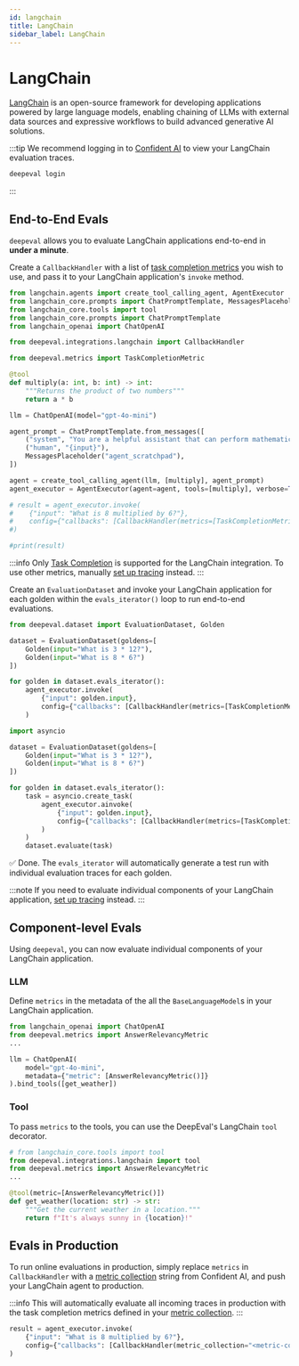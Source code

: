 ```yaml
---
id: langchain
title: LangChain
sidebar_label: LangChain
---
```



# LangChain

[LangChain](https://www.langchain.com/) is an open-source framework for developing applications powered by large language models, enabling chaining of LLMs with external data sources and expressive workflows to build advanced generative AI solutions.

:::tip
We recommend logging in to [Confident AI](https://app.confident-ai.com) to view your LangChain evaluation traces.

```bash
deepeval login
```

:::

## End-to-End Evals

`deepeval` allows you to evaluate LangChain applications end-to-end in **under a minute**.

<Timeline>

<TimelineItem title="Configure LangChain">

Create a `CallbackHandler` with a list of [task completion metrics](/docs/metrics-task-completion) you wish to use, and pass it to your LangChain application's `invoke` method.

```python title="main.py" showLineNumbers
from langchain.agents import create_tool_calling_agent, AgentExecutor
from langchain_core.prompts import ChatPromptTemplate, MessagesPlaceholder
from langchain_core.tools import tool
from langchain_core.prompts import ChatPromptTemplate
from langchain_openai import ChatOpenAI

from deepeval.integrations.langchain import CallbackHandler

from deepeval.metrics import TaskCompletionMetric

@tool
def multiply(a: int, b: int) -> int:
    """Returns the product of two numbers"""
    return a * b

llm = ChatOpenAI(model="gpt-4o-mini")

agent_prompt = ChatPromptTemplate.from_messages([
    ("system", "You are a helpful assistant that can perform mathematical operations."),
    ("human", "{input}"),
    MessagesPlaceholder("agent_scratchpad"),
])

agent = create_tool_calling_agent(llm, [multiply], agent_prompt)
agent_executor = AgentExecutor(agent=agent, tools=[multiply], verbose=True)

# result = agent_executor.invoke(
#    {"input": "What is 8 multiplied by 6?"},
#    config={"callbacks": [CallbackHandler(metrics=[TaskCompletionMetric()])]}
#)

#print(result)
```

:::info
Only [Task Completion](/docs/metrics-task-completion) is supported for the LangChain integration. To use other metrics, manually [set up tracing](/docs/evaluation-llm-tracing) instead.
:::

</TimelineItem>
<TimelineItem title="Run evaluations">

Create an `EvaluationDataset` and invoke your LangChain application for each golden within the `evals_iterator()` loop to run end-to-end evaluations.

<Tabs groupId="langgraph">
<TabItem value="synchronous" label="Synchronous">

```python title="main.py" showLineNumbers
from deepeval.dataset import EvaluationDataset, Golden

dataset = EvaluationDataset(goldens=[
    Golden(input="What is 3 * 12?"),
    Golden(input="What is 8 * 6?")
])

for golden in dataset.evals_iterator():
    agent_executor.invoke(
        {"input": golden.input},
        config={"callbacks": [CallbackHandler(metrics=[TaskCompletionMetric()])]}
    )
```

</TabItem>
  <TabItem value="asynchronous" label="Asynchronous">

```python title="main.py" showLineNumbers
import asyncio

dataset = EvaluationDataset(goldens=[
    Golden(input="What is 3 * 12?"),
    Golden(input="What is 8 * 6?")
])

for golden in dataset.evals_iterator():
    task = asyncio.create_task(
        agent_executor.ainvoke(
            {"input": golden.input},
            config={"callbacks": [CallbackHandler(metrics=[TaskCompletionMetric()])]}
        )
    )
    dataset.evaluate(task)
```

</TabItem>
</Tabs>

✅ Done. The `evals_iterator` will automatically generate a test run with individual evaluation traces for each golden.

</TimelineItem>
<TimelineItem title="View on Confident AI (optional)">

<VideoDisplayer
  src="https://confident-bucket.s3.us-east-1.amazonaws.com/end-to-end%3Alangchain.mp4"
/>

</TimelineItem>

</Timeline>

:::note
If you need to evaluate individual components of your LangChain application, [set up tracing](/docs/evaluation-llm-tracing) instead.
:::

## Component-level Evals

Using `deepeval`, you can now evaluate individual components of your LangChain application.

### LLM
Define `metrics` in the metadata of the all the `BaseLanguageModel`s in your LangChain application.

```python title="main.py" showLineNumbers
from langchain_openai import ChatOpenAI
from deepeval.metrics import AnswerRelevancyMetric
...

llm = ChatOpenAI(
    model="gpt-4o-mini", 
    metadata={"metric": [AnswerRelevancyMetric()]}
).bind_tools([get_weather])
```

### Tool
To pass `metrics` to the tools, you can use the DeepEval's LangChain `tool` decorator.
```python title="main.py" showLineNumbers
# from langchain_core.tools import tool
from deepeval.integrations.langchain import tool
from deepeval.metrics import AnswerRelevancyMetric
...

@tool(metric=[AnswerRelevancyMetric()])
def get_weather(location: str) -> str:
    """Get the current weather in a location."""
    return f"It's always sunny in {location}!"
```


## Evals in Production

To run online evaluations in production, simply replace `metrics` in `CallbackHandler` with a [metric collection](https://www.confident-ai.com/docs/metrics/metric-collections) string from Confident AI, and push your LangChain agent to production.

:::info
This will automatically evaluate all incoming traces in production with the task completion metrics defined in your [metric collection](https://www.confident-ai.com/docs/metrics/metric-collections).
:::

```python filename="main.py" showLineNumbers
result = agent_executor.invoke(
    {"input": "What is 8 multiplied by 6?"},
    config={"callbacks": [CallbackHandler(metric_collection="<metric-collection-name-with-task-completion>")]}
)
```

